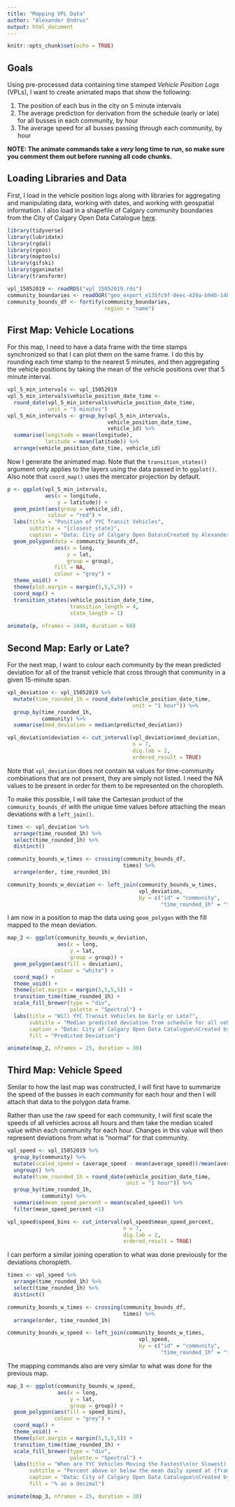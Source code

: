 ```yaml
---
title: "Mapping VPL Data"
author: "Alexander Ondrus"
output: html_document
---
```


```r
knitr::opts_chunk$set(echo = TRUE)
```

## Goals

Using pre-processed data containing time stamped _Vehicle Position Logs_ (VPLs), I want to create animated maps that show the following:

1. The position of each bus in the city on 5 minute intervals
2. The average prediction for derivation from the schedule (early or late) for all busses in each community, by hour
3. The average speed for all busses passing through each community, by hour

__NOTE: The animate commands take a _very_ long time to run, so make sure you comment them out before running all code chunks.__

## Loading Libraries and Data

First, I load in the vehicle position logs along with libraries for aggregating and manipulating data, working with dates, and working with geospatial information. I also load in a shapefile of Calgary community boundaries from the City of Calgary Open Data Catalogue [here](https://data.calgary.ca/Base-Maps/Community-Boundaries/ab7m-fwn6).

```r
library(tidyverse)
library(lubridate)
library(rgdal)
library(rgeos)
library(maptools)
library(gifski)
library(gganimate)
library(transformr)

vpl_15052019 <- readRDS("vpl_15052019.rds")
community_boundaries <- readOGR("geo_export_e135fc9f-0eec-429a-b94b-14836af732d4.shp")
community_bounds_df <- fortify(community_boundaries,
                               region = "name")
```

## First Map: Vehicle Locations

For this map, I need to have a data frame with the time stamps synchronized so that I can plot them on the same frame. I do this by rounding each time stamp to the nearest 5 minutes, and then aggregating the vehicle positions by taking the mean of the vehicle positions over that 5 minute interval.

```r
vpl_5_min_intervals <- vpl_15052019
vpl_5_min_intervals$vehicle_position_date_time <-
  round_date(vpl_5_min_intervals$vehicle_position_date_time,
             unit = "5 minutes")
vpl_5_min_intervals <- group_by(vpl_5_min_intervals,
                                vehicle_position_date_time,
                                vehicle_id) %>% 
  summarise(longitude = mean(longitude),
            latitude = mean(latitude)) %>% 
  arrange(vehicle_position_date_time, vehicle_id)
```

Now I generate the animated map. Note that the `transition_states()` argument only applies to the layers using the data passed in to `ggplot()`. Also note that  `coord_map()` uses the mercator projection by default. 

```r
p <- ggplot(vpl_5_min_intervals,
            aes(x = longitude,
                y = latitude)) +
  geom_point(aes(group = vehicle_id),
             colour = "red") +
  labs(title = "Position of YYC Transit Vehicles",
       subtitle = "{closest_state}",
       caption = "Data: City of Calgary Open Data\nCreated by Alexander Ondrus") +
  geom_polygon(data = community_bounds_df,
               aes(x = long,
                   y = lat,
                   group = group),
               fill = NA,
               colour = "grey") +
  theme_void() +
  theme(plot.margin = margin(5,5,5,5)) +
  coord_map() +
  transition_states(vehicle_position_date_time,
                    transition_length = 4,
                    state_length = 1)
  
animate(p, nframes = 1440, duration = 60)
```

## Second Map: Early or Late?

For the next map, I want to colour each community by the mean predicted deviation for all of the transit vehicle that cross through that community in a given 15-minute span.

```r
vpl_deviation <- vpl_15052019 %>% 
  mutate(time_rounded_1h = round_date(vehicle_position_date_time,
                                        unit = "1 hour")) %>% 
  group_by(time_rounded_1h,
           community) %>% 
  summarise(med_deviation = median(predicted_deviation))

vpl_deviation$deviation <- cut_interval(vpl_deviation$med_deviation, 
                                        n = 7,
                                        dig.lab = 2,
                                        ordered_result = TRUE)
```

Note that `vpl_deviation` does not contain `NA` values for time-community combinations that are not present, they are simply not listed. I need the NA values to be present in order for them to be represented on the choropleth.

To make this possible, I will take the Cartesian product of the `community_bounds_df` with the unique time values before attaching the mean deviations with a `left_join()`.

```r
times <- vpl_deviation %>% 
  arrange(time_rounded_1h) %>% 
  select(time_rounded_1h) %>% 
  distinct()

community_bounds_w_times <- crossing(community_bounds_df,
                                     times) %>% 
  arrange(order, time_rounded_1h)

community_bounds_w_deviation <- left_join(community_bounds_w_times,
                                          vpl_deviation,
                                          by = c("id" = "community",
                                                 "time_rounded_1h" = "time_rounded_1h"))
```

I am now in a position to map the data using `geom_polygon` with the fill mapped to the mean deviation.

```r
map_2 <- ggplot(community_bounds_w_deviation,
                aes(x = long,
                    y = lat,
                    group = group)) +
  geom_polygon(aes(fill = deviation),
               colour = "white") +
  coord_map() +
  theme_void() +
  theme(plot.margin = margin(5,5,5,5)) +
  transition_time(time_rounded_1h) +
  scale_fill_brewer(type = "div",
                    palette = "Spectral") + 
  labs(title = "Will YYC Transit Vehicles be Early or Late?",
       subtitle = "Median predicted deviation from schedule for all vehicles\nin each community at times closest to {frame_time}",
       caption = "Data: City of Calgary Open Data Catalogue\nCreated by: Alexander Ondrus",
       fill = "Predicted Deviation")

animate(map_2, nframes = 25, duration = 30)
```

## Third Map: Vehicle Speed

Similar to how the last map was constructed, I will first have to summarize the speed of the busses in each community for each hour and then I will attach that data to the polygon data frame.

Rather than use the raw speed for each community, I will first scale the speeds of all vehicles across all hours and then take the median scaled value within each community for each hour. Changes in this value will then represent deviations from what is "normal" for that community.

```r
vpl_speed <- vpl_15052019 %>% 
  group_by(community) %>% 
  mutate(scaled_speed = (average_speed - mean(average_speed))/mean(average_speed)) %>%
  ungroup() %>% 
  mutate(time_rounded_1h = round_date(vehicle_position_date_time,
                                      unit = "1 hour")) %>% 
  group_by(time_rounded_1h,
           community) %>% 
  summarise(mean_speed_percent = mean(scaled_speed)) %>% 
  filter(mean_speed_percent <1)

vpl_speed$speed_bins <- cut_interval(vpl_speed$mean_speed_percent,
                                     n = 7,
                                     dig.lab = 2,
                                     ordered_result = TRUE)
```

I can  perform a similar joining operation to what was done previously for the deviations choropleth.

```r
times <- vpl_speed %>% 
  arrange(time_rounded_1h) %>% 
  select(time_rounded_1h) %>% 
  distinct()

community_bounds_w_times <- crossing(community_bounds_df,
                                     times) %>% 
  arrange(order, time_rounded_1h)

community_bounds_w_speed <- left_join(community_bounds_w_times,
                                          vpl_speed,
                                          by = c("id" = "community",
                                                 "time_rounded_1h" = "time_rounded_1h"))
```

The mapping commands also are very similar to what was done for the previous map.

```r
map_3 <- ggplot(community_bounds_w_speed,
                aes(x = long,
                    y = lat,
                    group = group)) +
  geom_polygon(aes(fill = speed_bins),
               colour = "grey") +
  coord_map() +
  theme_void() +
  theme(plot.margin = margin(5,5,5,5)) +
  transition_time(time_rounded_1h) +
  scale_fill_brewer(type = "div",
                    palette = "Spectral") + 
  labs(title = "When are YYC Vehicles Moving the Fastest\n(or Slowest) in Each Community?",
       subtitle = "Percent above or below the mean daily speed at {frame_time}.",
       caption = "Data: City of Calgary Open Data Catalogue\nCreated by: Alexander Ondrus",
       fill = "% as a decimal")

animate(map_3, nframes = 25, duration = 30)
```